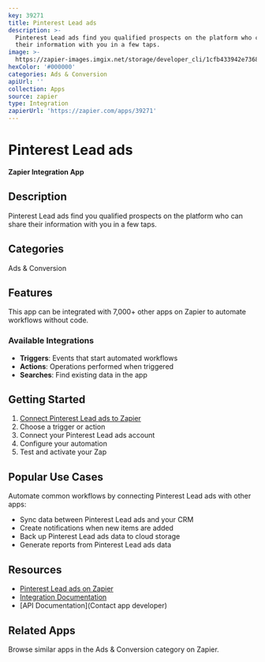 ```yaml
---
key: 39271
title: Pinterest Lead ads
description: >-
  Pinterest Lead ads find you qualified prospects on the platform who can share
  their information with you in a few taps.
image: >-
  https://zapier-images.imgix.net/storage/developer_cli/1cfb433942e7368762656816092468c4_3.png?auto=format%2Ccompress&ixlib=python-3.0.0&q=50
hexColor: '#000000'
categories: Ads & Conversion
apiUrl: ''
collection: Apps
source: zapier
type: Integration
zapierUrl: 'https://zapier.com/apps/39271'
---
```

# Pinterest Lead ads

**Zapier Integration App**

## Description

Pinterest Lead ads find you qualified prospects on the platform who can share their information with you in a few taps.

## Categories

Ads & Conversion

## Features

This app can be integrated with 7,000+ other apps on Zapier to automate workflows without code.

### Available Integrations

- **Triggers**: Events that start automated workflows
- **Actions**: Operations performed when triggered
- **Searches**: Find existing data in the app

## Getting Started

1. [Connect Pinterest Lead ads to Zapier](https://zapier.com/apps/39271)
2. Choose a trigger or action
3. Connect your Pinterest Lead ads account
4. Configure your automation
5. Test and activate your Zap

## Popular Use Cases

Automate common workflows by connecting Pinterest Lead ads with other apps:

- Sync data between Pinterest Lead ads and your CRM
- Create notifications when new items are added
- Back up Pinterest Lead ads data to cloud storage
- Generate reports from Pinterest Lead ads data

## Resources

- [Pinterest Lead ads on Zapier](https://zapier.com/apps/39271)
- [Integration Documentation](https://zapier.com/apps/39271/integrations)
- [API Documentation](Contact app developer)

## Related Apps

Browse similar apps in the Ads & Conversion category on Zapier.
